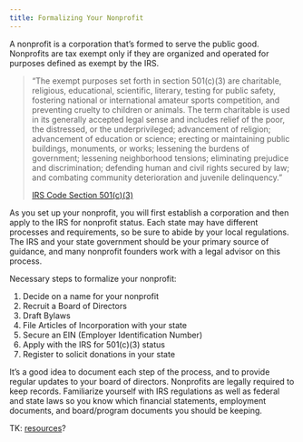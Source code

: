 ```yaml
---
title: Formalizing Your Nonprofit
---
```

A nonprofit is a corporation that’s formed to serve the public good. Nonprofits are tax exempt only if they are organized and operated for purposes defined as exempt by the IRS.

> “The exempt purposes set forth in section 501(c)(3) are charitable, religious, educational, scientific, literary, testing for public safety, fostering national or international amateur sports competition, and preventing cruelty to children or animals. The term charitable is used in its generally accepted legal sense and includes relief of the poor, the distressed, or the underprivileged; advancement of religion; advancement of education or science; erecting or maintaining public buildings, monuments, or works; lessening the burdens of government; lessening neighborhood tensions; eliminating prejudice and discrimination; defending human and civil rights secured by law; and combating community deterioration and juvenile delinquency.”
> 
> [IRS Code Section 501(c)(3)](https://www.irs.gov/charities-non-profits/charitable-organizations/exempt-purposes-internal-revenue-code-section-501c3)

As you set up your nonprofit, you will first establish a corporation and then apply to the IRS for nonprofit status. Each state may have different processes and requirements, so be sure to abide by your local regulations. The IRS and your state government should be your primary source of guidance, and many nonprofit founders work with a legal advisor on this process.

Necessary steps to formalize your nonprofit:

1. Decide on a name for your nonprofit
1. Recruit a Board of Directors
1. Draft Bylaws
1. File Articles of Incorporation with your state
1. Secure an EIN (Employer Identification Number)
1. Apply with the IRS for 501(c)(3) status
1. Register to solicit donations in your state

It’s a good idea to document each step of the process, and to provide regular updates to your board of directors. Nonprofits are legally required to keep records. Familiarize yourself with IRS regulations as well as federal and state laws so you know which financial statements, employment documents, and board/program documents you should be keeping.

TK: [resources](https://docs.google.com/document/d/1iQark7d6KftpsW40kk0Gv87815ClCU2j3E3Ef8xuXNY/edit?disco=AAABICzbDzk)?
